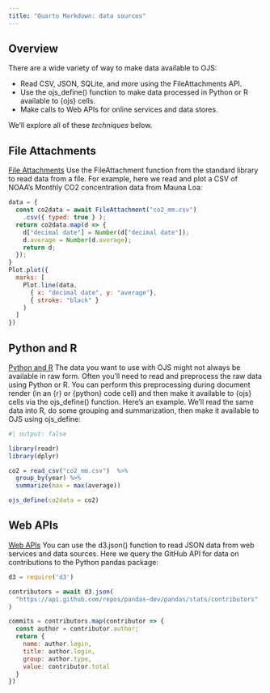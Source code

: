 ```yaml
---
title: "Quarto Markdown: data sources"
---
```


## Overview

There are a wide variety of way to make data available to OJS:

- Read CSV, JSON, SQLite, and more using the FileAttachments API.
- Use the ojs_define() function to make data processed in Python or R available to {ojs} cells.
- Make calls to Web APIs for online services and data stores.

We’ll explore all of these *techniques* below.

::: {.callout-tip collapse="false" layout-ncol=2 icon=false}

## File Attachments

[File Attachments](https://quarto.org/docs/interactive/ojs/data-sources.html#file-attachments){#MFile-Attachments}
Use the FileAttachment function from the standard library to read data from a file. For example, here we read and plot a CSV of NOAA’s Monthly CO2 concentration data from Mauna Loa:

```js
data = {
  const co2data = await FileAttachment("co2_mm.csv")
    .csv({ typed: true } );
  return co2data.map(d => {
    d["decimal date"] = Number(d["decimal date"]);
    d.average = Number(d.average);
    return d;
  });
}
Plot.plot({
  marks: [
    Plot.line(data,
      { x: "decimal date", y: "average"},
      { stroke: "black" }
    )
  ]
})
```

:::

::: {.callout-tip collapse="false" layout-ncol=2 icon=false}

## Python and R

[Python and R](https://quarto.org/docs/interactive/ojs/data-sources.html#python-and-r){#MPython-and-R}
The data you want to use with OJS might not always be available in raw form. Often you’ll need to read and preprocess the raw data using Python or R. You can perform this preprocessing during document render (in an {r} or {python} code cell) and then make it available to {ojs} cells via the ojs_define() function.
Here’s an example. We’ll read the same data into R, do some grouping and summarization, then make it available to OJS using ojs_define:

```r
#| output: false

library(readr)
library(dplyr)

co2 = read_csv("co2_mm.csv")  %>%
  group_by(year) %>%
  summarize(max = max(average))

ojs_define(co2data = co2)
```
:::

::: {.callout-tip collapse="false" layout-ncol=2 icon=false}

## Web APIs

[Web APIs](https://quarto.org/docs/interactive/ojs/data-sources.html#web-apis){#Web-APIs}
You can use the d3.json() function to read JSON data from web services and data sources. Here we query the GitHub API for data on contributions to the Python pandas package:

```js
d3 = require('d3')

contributors = await d3.json(
  "https://api.github.com/repos/pandas-dev/pandas/stats/contributors"
)

commits = contributors.map(contributor => {
  const author = contributor.author;
  return {
    name: author.login,
    title: author.login,
    group: author.type,
    value: contributor.total
  }
})
```

:::
